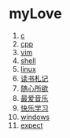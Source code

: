 = myLove =
# [[c|c]]
# [[cpp|cpp]]
# [[vim|vim]]
# [[shell|shell]]
# [[linux|linux]]
# [[article_reading_notes|读书札记]]
# [[article_by_my_heart|随心所欲]]
# [[article_love_music|最爱音乐]]
# [[learn_happy|快乐学习]]
# [[windows|windows]]
# [[expect|expect]]
